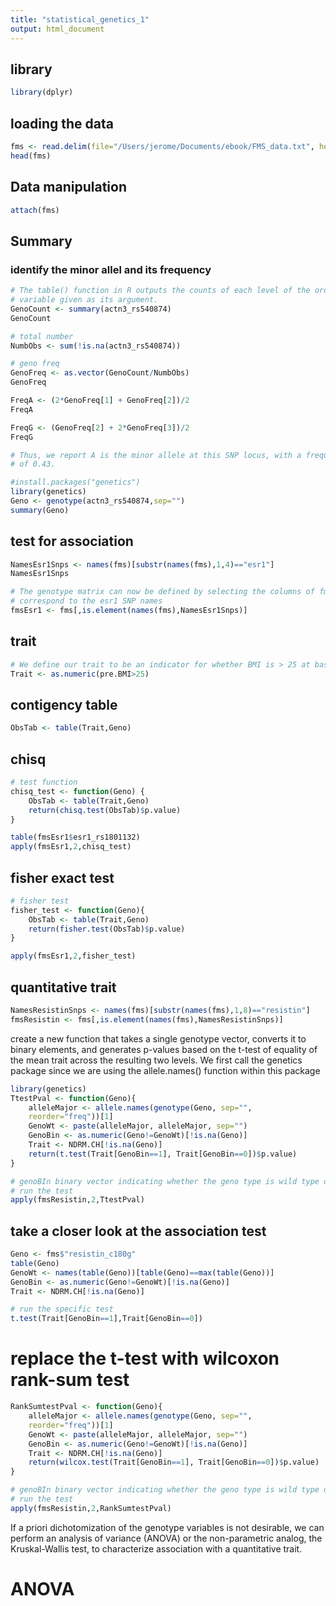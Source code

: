 ```yaml
---
title: "statistical_genetics_1"
output: html_document
---
```


## library
```r
library(dplyr)

```

## loading the data
```r
fms <- read.delim(file="/Users/jerome/Documents/ebook/FMS_data.txt", header=T, sep="\t")\
head(fms)
```

## Data manipulation
```r
attach(fms)
```


## Summary
### identify the minor allel and its frequency
```r
# The table() function in R outputs the counts of each level of the ordinal
# variable given as its argument.
GenoCount <- summary(actn3_rs540874)
GenoCount

# total number
NumbObs <- sum(!is.na(actn3_rs540874))

# geno freq
GenoFreq <- as.vector(GenoCount/NumbObs)
GenoFreq
```

```r
FreqA <- (2*GenoFreq[1] + GenoFreq[2])/2
FreqA
```

```r
FreqG <- (GenoFreq[2] + 2*GenoFreq[3])/2
FreqG
```

```r
# Thus, we report A is the minor allele at this SNP locus, with a frequency
# of 0.43.
```

```r
#install.packages("genetics")
library(genetics)
Geno <- genotype(actn3_rs540874,sep="")
summary(Geno)
```

## test for association
```r
NamesEsr1Snps <- names(fms)[substr(names(fms),1,4)=="esr1"]
NamesEsr1Snps

# The genotype matrix can now be defined by selecting the columns of fms that
# correspond to the esr1 SNP names
fmsEsr1 <- fms[,is.element(names(fms),NamesEsr1Snps)]
```

## trait
```r
# We define our trait to be an indicator for whether BMI is > 25 at baseline:
Trait <- as.numeric(pre.BMI>25)

```

## contigency table
```r
ObsTab <- table(Trait,Geno)
```

## chisq
```r
# test function
chisq_test <- function(Geno) {
    ObsTab <- table(Trait,Geno)
    return(chisq.test(ObsTab)$p.value)
}

table(fmsEsr1$esr1_rs1801132)
apply(fmsEsr1,2,chisq_test)
```

## fisher exact test
```r
# fisher test
fisher_test <- function(Geno){
    ObsTab <- table(Trait,Geno)
    return(fisher.test(ObsTab)$p.value)
}

apply(fmsEsr1,2,fisher_test)
```


## quantitative trait
```r
NamesResistinSnps <- names(fms)[substr(names(fms),1,8)=="resistin"]
fmsResistin <- fms[,is.element(names(fms),NamesResistinSnps)]
```
create a new function that takes a single genotype vector, converts
it to binary elements, and generates p-values based on the t-test of equality
of the mean trait across the resulting two levels. We first call the genetics
package since we are using the allele.names() function within this package

```r
library(genetics)
TtestPval <- function(Geno){
    alleleMajor <- allele.names(genotype(Geno, sep="",
    reorder="freq"))[1]
    GenoWt <- paste(alleleMajor, alleleMajor, sep="")
    GenoBin <- as.numeric(Geno!=GenoWt)[!is.na(Geno)]
    Trait <- NDRM.CH[!is.na(Geno)]
    return(t.test(Trait[GenoBin==1], Trait[GenoBin==0])$p.value)
}

# genoBIn binary vector indicating whether the geno type is wild type or not
# run the test
apply(fmsResistin,2,TtestPval)

```

## take a closer look at the association test
```r
Geno <- fms$"resistin_c180g"
table(Geno)
GenoWt <- names(table(Geno))[table(Geno)==max(table(Geno))]
GenoBin <- as.numeric(Geno!=GenoWt)[!is.na(Geno)]
Trait <- NDRM.CH[!is.na(Geno)]

# run the specific test 
t.test(Trait[GenoBin==1],Trait[GenoBin==0])

```


# replace the t-test with wilcoxon rank-sum test
```r
RankSumtestPval <- function(Geno){
    alleleMajor <- allele.names(genotype(Geno, sep="",
    reorder="freq"))[1]
    GenoWt <- paste(alleleMajor, alleleMajor, sep="")
    GenoBin <- as.numeric(Geno!=GenoWt)[!is.na(Geno)]
    Trait <- NDRM.CH[!is.na(Geno)]
    return(wilcox.test(Trait[GenoBin==1], Trait[GenoBin==0])$p.value)
}

# genoBIn binary vector indicating whether the geno type is wild type or not
# run the test
apply(fmsResistin,2,RankSumtestPval)
```


If a priori dichotomization of the genotype variables is not desirable, we
can perform an analysis of variance (ANOVA) or the non-parametric analog,
the Kruskal-Wallis test, to characterize association with a quantitative
trait.

# ANOVA 
# 

